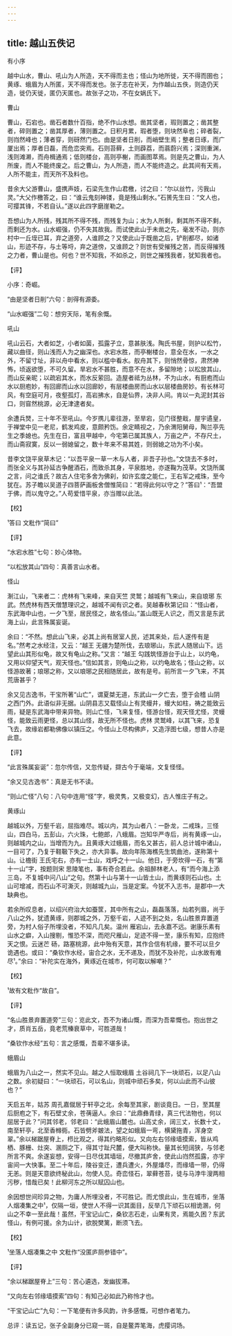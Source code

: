 ```yaml
---
---
---
```

title: 越山五佚记
---



有小序





越中山水，曹山、吼山为人所造，天不得而主也；怪山为地所徙，天不得而圉也；黄琢、蛾眉为人所匿，天不得而发也。张子志在补天，为作越山五佚，则造仍天造，徙仍天徙，匿仍天匿也。故张子之功，不在女娲氏下。





曹山


曹山，石宕也。凿石者数什百指，绝不作山水想。凿其坚者，瑕则置之；凿其整者，碎则置之；凿其厚者，薄则置之。日积月累，瑕者堕，则块然阜也；碎者裂，则岿然峰也；薄者穿，则砑然门也。由是坚者日削，而峭壁生焉；整者日琢，而广厦出焉；厚者日磊，而危峦突焉。石则苔藓，土则薜荔，而蓊蔚兴焉；深则重渊，浅则滩濑，而舟楫通焉；低则楼台，高则亭榭，而画图萃焉。则是先之曹山，为人所废，而人不能终废之。后之曹山，为人所造，而人不能终造之。此其间有天焉，人所不能主，而天所不及料也。

昔余大父游曹山，盛携声妓，石梁先生作山君檄，讨之曰：“尔以丝竹，污我山灵。”大父作檄答之，曰：“谁云鬼刻神镂，竟是残山剩水。”石篑先生曰：“文人也，可撄其锋，不若自认。”遂以此四字磨崖勒之。

吾想山为人所残，残其所不得不残，而残复为山；水为人所剩，剩其所不得不剩，而剩还为水。山水崛强，仍不失其故我。而试使此山于未凿之先，毫发不动，则亦村中一丘垤已耳，弃之道旁，人谁顾之？又使此山于既凿之后，铲削都尽，如诸山，形迹不存，与土等埒，弃之道傍，又谁顾之？则世有受摧残之苦，而反得摧残之力者，曹山是也。何也？世不知我，不如杀之，则世之摧残我者，犹知我者也。

【评】

小序：奇崛。

“由是坚者日削”六句：剖得有源委。

“山水崛强”二句：想穷天际，笔有余慨。





吼山


吼山云石，大者如芝，小者如菌，孤露孑立，意甚肤浅。陶氏书屋，则护以松竹，藏以曲径，则山浅而人为之幽深也。水宕水胜，而亭榭楼台，意全在水，一水之外，不留寸址，非以舟中看水，则以槛中看水。舣舟其下，则悄然骨惊，肃然神怖，顷返欲堕，不可久留。旱宕水不甚胜，而意不在水，多留隙地；以松放其山，而山反亲昵；以疏宕其水，而水反萦回。造屋者祗为丛林，不为山水，有厨庖而山水以厨庖妙，有回廊而山水以回廊妙，有层楼曲房而山水以层楼曲房妙。有长林可风，有空庭可月，夜壑孤灯，高岩拂水，自是仙界，决非人间。肯以一丸泥封其谷口，则窅然桃源，必无津逮者矣。

余遭兵燹，三十年不至吼山。今岁携儿辈往游，至旱宕，见门径整戢，屋宇遹皇，于禅堂中见一老尼，鹤发鸡皮，意颇矜饬。余定睛视之，乃余渭阳舅母，陶兰亭先生之季媳也。先生在日，富且甲越中，今宅第已属其族人，万亩之产，不存尺土，而山斋寂寞，反以一弱媳留之，数十年来不易其姓，则弱媳之功为不小矣。

昔李文饶平泉草木记：“以吾平泉一草一木与人者，非吾子孙也。”文饶去不多时，而张全义与其孙延古争醒酒石，而致杀其身，平泉胜地，亦遂鞠为茂草。文饶所属之言，问之谁氏？故古人住宅多舍为佛刹，如许玄度之能仁，王右军之戒珠，至今犹在。苏子瞻以吴道子四菩萨画板舍僧惟简曰：“若得此何以守之？”答曰¹：“吾盟于佛，而以鬼守之。”人苟爱惜平泉，亦当赠以此法。

【校】

¹答曰 文粃作“简曰”

【评】

“水宕水胜”七句：妙心体物。

“以松放其山”四句：真善言山水者。





怪山


淛江山，飞来者二：虎林有飞来峰，来自天竺 灵鹫；越城有飞来山，来自琅琊 东武。然虎林有西天僧慧理识之，越城不闻有识之者。吴越春秋第记曰：“怪山者，东武海中山也，一夕飞至，居民怪之，故名怪山。”盖山既无人识之，而又言是东武海上山，此言殊属妄诞。

余曰：“不然。想此山飞来，必其上尚有居室人民，述其来处，后人遂传有是名。”然考之水经注，又云：“越王 无疆为楚所伐，去琅琊山，东武人随居山下。远望此山其形似龟，故又有龟山之称。”又言：“越王 勾践筑怪游台于山上，以灼龟，又用以仰望天气，观天怪也。”信如其言，则龟山之称，以灼龟故名；怪山之称，以怪游故著；琅琊之称，又以琅琊之民相随居此，故有是号。前所言一夕飞来，不其荒唐甚乎？

余又见古逸书，干宝所著“山亡”，谓夏桀无道，东武山一夕亡去，堕于会稽 山阴之西门外。此语似非无据。山阴县志又载怪山上有灵蟃井，蟃大如柱，祷之能致云雨，疑是东武海中带来异物。则山亡怪，飞来复怪，怪游台怪，观天怪尤怪，灵蟃怪，能致云雨更怪，总以其山怪，故无所不怪也。虎林 灵鹫峰，以其飞来，恐复飞去，故缘岩都勒佛像以镇压之。今怪山上尽构佛庐，又造浮图七级，想昔人亦是此意。

【评】

“此言殊属妄诞”：忽尔传信，又忽传疑，撷古今于毫端，文复怪怪。

“余又见古逸书”：真是无书不读。

“则山亡怪”八句：八句中连用“怪”字，极灵隽，又极变幻，古人惟庄子有之。





黄琢山


越城以外，万壑千岩，屈指难尽。城以内，其为山者八：一卧龙，二戒珠，三怪山，四白马，五彭山，六火珠，七鲍郎，八蛾眉。岂知华严寺后，尚有黄琢一山，则越城内之山，当增而为九。且黄琢大过蛾眉，而名又甚古，前人总计城中诸山，一目可了，乃复于鞋靸下失之，亦大异事。故向年陈海樵先生筑曲池，遂称第十山。让檐街 王氏宅右，亦有一土山，戏呼之十一山。他日，于旁坎得一石，有“第十一山”字，按题则宋 思陵笔也，事有奇合若此。余祖醉林老人，有“而今海上添三岛，不复城中问八山”之句。然第十山与第十一山皆土山，而黄琢则石山也。土山可增减，而石山不可澌灭，则越城九山，当是定案。今犹不入志书，是郡中一大缺典也。

若余所叹息者，以绍兴府治大如蚕筐，其中所有之山，磊磊落落，灿若列眉，尚于八山之外，犹遗黄琢，则郡城之外，万壑千岩，人迹不到之处，名山胜景弃置道旁，为村人俗子所埋没者，不知凡几矣。温州 雁宕山，去永嘉不远。谢康乐素有山水之癖，入山搜剔，惟恐不深，而咫尺雁山，足迹不得一至，康乐有知，应抱终天之恨。云迷芒 砀，路塞桃源，此中殆有天意，其作合信有机缘，要不可以旦夕诡遇也。或曰：“桑钦作水经，宙合之水，无不递及，而犹不及补陀，山水故有难尽¹。”余曰：“补陀实在海外，黄琢近在城市，何可取以解嘲？”

【校】

¹故有文粃作“故自”。

【评】

“名山胜景弃置道旁”三句：览此文，吾不为诸山慨，而深为吾辈慨也。抱出世之才，质肖五岳，竟老荒榛衰草中，可胜道哉！

“桑钦作水经”五句：言之感慨，吾辈不堪多读。





蛾眉山


蛾眉为八山之一，然实不见山。越之人恒取蛾眉 土谷祠几下一块顽石，以足八山之数。余初疑曰：“一块顽石，可以名山，则城中顽石多矣，何以山此而不山彼也？”

天启五年，姑苏 周孔嘉僦居于轩亭之北，余每至其家，剧谈竟日。一日，至其屋后厨庖之下，有石壁丈余，苍蒨逼人。余曰：“此鼎彝青绿，真三代法物也，何以屈居于此？”问其邻老，邻老曰：“此蛾眉山麓也。山高丈余，阔三丈，长数十丈，南至轩亭，北至香橼衕。石皆劈斧皴法，望之如蛾眉一弯，横黛拖青，浑身空翠。”余以梯踞屋脊上，栉比观之，得其约略形似。又向左右邻缘墙摸索，皆从鸡栖、豚栅、灶突、溷厕之下，得其寸趾尺麓，便大叫称快。量其长短阔狭，与邻老所言不爽。余遂妄想，安得一日尽伐其墙垣，尽撤其庐舍，使此山岿然孤露，亦宇宙间一大快事。至二十年后，陵谷变迁，遭兵遭火，外屋燔尽，而缘墙一带，仍得无恙。则是天意欲终秘此山，勿使人见。奇峦怪石，翠藓苍苔，徒与马浡牛溲两相污秽，惜哉已矣！此柳河东之所以赋囚山也。

余因想世间珍异之物，为庸人所埋没者，不可胜记。而尤恨此山，生在城市，坐落人烟凑集之中¹，仅隔一垣，使世人不得一识其面目，反举几下顽石以相诡溷，何山之不幸一至此哉！虽然，干宝记山亡，桑钦志石走，山果有灵，焉能久困？东武 怪山，有例可援。余为山计，欲脱樊篱，断须飞去。

【校】

¹坐落人烟凑集之中 文粃作“没匿庐厕参错中”。

【评】

“余以梯踞屋脊上”三句：苦心遴选，发幽拔滞。

“又向左右邻缘墙摸索”四句：有知己必如此乃称怜才也。

“干宝记山亡”九句：一下笔便有许多风韵，许多感慨，可想作者笔力。

总评：读五记，张子全副身分已窥一斑，自是鳌弄笔海，虎撄词场。